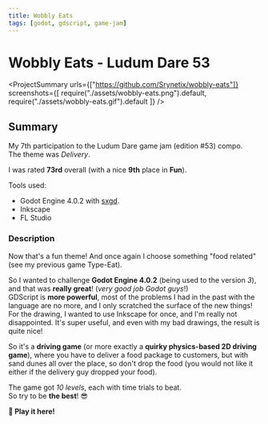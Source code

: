 ```yaml
---
title: Wobbly Eats
tags: [godot, gdscript, game-jam]
---
```


<Back name="Projects" link="../../" />

# Wobbly Eats - Ludum Dare 53

<ProjectSummary
  urls={["https://github.com/Srynetix/wobbly-eats"]}
  screenshots={[
    require("./assets/wobbly-eats.png").default,
    require("./assets/wobbly-eats.gif").default
  ]}
/>

## Summary

My 7th participation to the <ELink href="https://ldjam.com/events/ludum-dare/53">Ludum Dare game jam (edition #53)</ELink> compo.  
The theme was _Delivery_.

I was rated <ELink href="https://ldjam.com/events/ludum-dare/52/type-eat"><b>73rd</b> overall</ELink> (with a nice **9th** place in **Fun**).

Tools used:

- Godot Engine 4.0.2 with [sxgd](../../game-related/sxgd).
- Inkscape
- FL Studio

### Description

Now that's a fun theme! And once again I choose something "food related" (see my previous game Type-Eat).

So I wanted to challenge **Godot Engine 4.0.2** (being used to the version *3*), and that was **really great**! (*very good job Godot guys*!)  
GDScript is **more powerful**, most of the problems I had in the past with the language are no more, and I only scratched the surface of the new things!  
For the drawing, I wanted to use Inkscape for once, and I'm really not disappointed. It's super useful, and even with my bad drawings, the result is quite nice!

So it's a **driving game** (or more exactly a **quirky physics-based 2D driving game**), where you have to deliver a food package to customers, but with sand dunes all over the place, so don't drop the food (you would not like it either if the delivery guy dropped your food).

The game got *10 levels*, each with time trials to beat.  
So try to be **the best**! :sunglasses:

<ELink href="https://srynetix.github.io/wobbly-eats/">
  <b>🚀 Play it here!</b>
</ELink>
